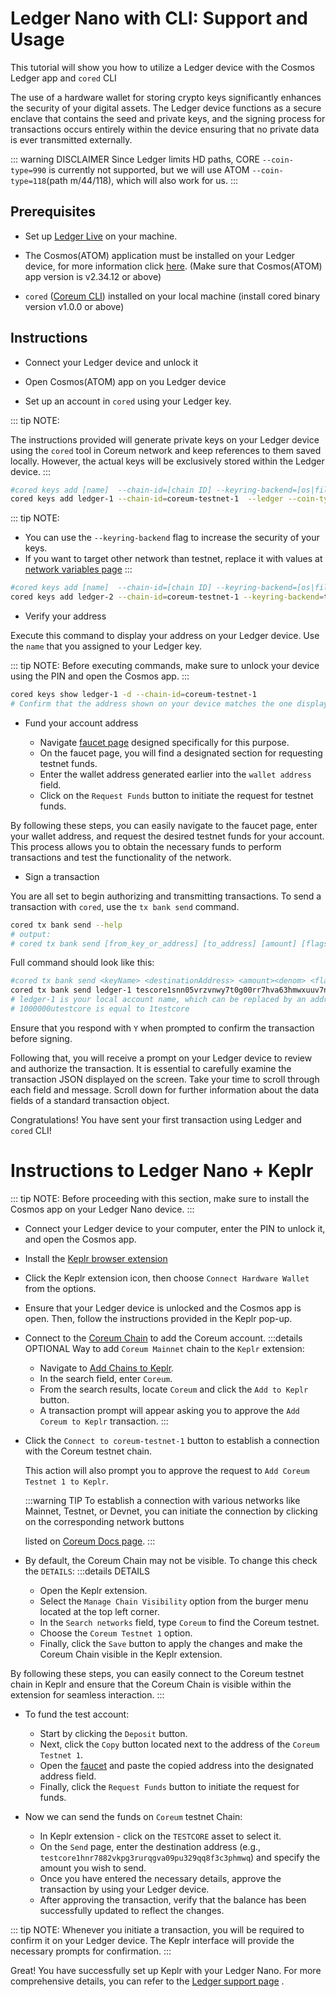 # Ledger Nano with CLI: Support and Usage

This tutorial will show you how to utilize a Ledger device with the Cosmos Ledger app and `cored` CLI

The use of a hardware wallet for storing crypto keys significantly enhances the security of your digital assets. The Ledger device functions as a secure enclave that contains the seed and private keys, and the signing process for transactions occurs entirely within the device  ensuring  that no private data is ever transmitted externally.

::: warning DISCLAIMER
Since Ledger limits HD paths, CORE `--coin-type=990` is currently not supported, but we will use ATOM `--coin-type=118`(path m/44/118), which will also work for us.
:::

## Prerequisites

* Set up [Ledger Live](https://www.ledger.com/ledger-live/) on your machine.

* The Cosmos(ATOM) application must be installed on your Ledger device, for more information click [here](https://support.ledger.com/hc/en-us/articles/360013713840-Cosmos-ATOM-?support=true). (Make sure that Cosmos(ATOM) app version is v2.34.12 or above)

* `cored` ([Coreum CLI](/docs/tutorials/get-started/install-cored)) installed on your local machine (install cored binary version v1.0.0 or above)

## Instructions

* Connect your Ledger device and unlock it

* Open Cosmos(ATOM) app on you Ledger device

* Set up an account in `cored` using your Ledger key.

::: tip NOTE:

The instructions provided will generate private keys on your Ledger device  using the `cored` tool in Coreum network  and keep references to them saved locally. However, the actual keys will be exclusively stored within the Ledger device.
:::

```bash
#cored keys add [name]  --chain-id=[chain ID] --keyring-backend=[os|file|test] --ledger --coin-type=[coin type]
cored keys add ledger-1 --chain-id=coreum-testnet-1  --ledger --coin-type=118
```

::: tip NOTE:
- You can use the `--keyring-backend` flag to increase the security of your keys.
- If you want to target other network than testnet, replace it with values at [network variables page](/docs/tutorials/get-started/setup-cli)
:::

```bash
#cored keys add [name]  --chain-id=[chain ID] --keyring-backend=[os|file|test] --ledger --coin-type=[coin type] 
cored keys add ledger-2 --chain-id=coreum-testnet-1 --keyring-backend=test  --ledger --coin-type=118
```

* Verify your address

Execute this command to display your address on your Ledger device. Use the `name` that you assigned to your Ledger key.

::: tip NOTE:
Before executing commands, make sure to unlock your device using the PIN and open the Cosmos app.
:::

```bash
cored keys show ledger-1 -d --chain-id=coreum-testnet-1
# Confirm that the address shown on your device matches the one displayed when you added the key.
```

* Fund your account address

  * Navigate [faucet page](/docs/tools/faucet) designed specifically for this purpose.
  * On the faucet page, you will find a designated section for requesting testnet funds.
  * Enter the wallet address generated earlier into the `wallet address` field.
  * Click on the `Request Funds` button to initiate the request for testnet funds. 

By following these steps, you can easily navigate to the faucet page, enter your wallet address, and request the desired testnet funds for your account. This process allows you to obtain the necessary funds to perform transactions and test the functionality of the network.

* Sign a transaction

You are all set to begin authorizing and transmitting transactions. To send a transaction with `cored`, use the `tx bank send` command.

```bash
cored tx bank send --help
# output:
# cored tx bank send [from_key_or_address] [to_address] [amount] [flags]
```
Full command should look like this:
```bash
#cored tx bank send <keyName> <destinationAddress> <amount><denom> <flags>
cored tx bank send ledger-1 tescore1snn05vrzvnwy7t0g00rr7hva63hmwxuuv7nrj0 1000000utestcore --chain-id=coreum-testnet-1 --node=https://full-node.testnet-1.coreum.dev:26657 --keyring-backend=os  --ledger
# ledger-1 is your local account name, which can be replaced by an address.
# 1000000utestcore is equal to 1testcore
```
Ensure that you respond with `Y` when prompted to confirm the transaction before signing.

Following that, you will receive a prompt on your Ledger device to review and authorize the transaction. It is essential to carefully examine the transaction JSON displayed on the screen. Take your time to scroll through each field and message. Scroll down for further information about the data fields of a standard transaction object.

Congratulations! You have sent your first transaction using Ledger and `cored` CLI!

# Instructions to Ledger Nano + Keplr

::: tip NOTE:
Before proceeding with this section, make sure to install the Cosmos app on your Ledger Nano device.
:::

* Connect your Ledger device to your computer, enter the PIN to unlock it, and open the Cosmos app.

* Install the [Keplr browser extension](https://www.keplr.app/)

* Click the Keplr extension icon, then choose `Connect Hardware Wallet` from the options.

* Ensure that your Ledger device is unlocked and the Cosmos app is open. Then, follow the instructions provided in the Keplr pop-up.

* Connect to the [Coreum Chain](/docs/tools/wallets) to add the Coreum account.
  :::details OPTIONAL
  Way to add `Coreum Mainnet` chain to the `Keplr` extension:
  * Navigate to [Add Chains to Keplr](https://chains.keplr.app/).
  * In the search field, enter `Coreum`.
  * From the search results, locate `Coreum` and click the `Add to Keplr` button.
  * A transaction prompt will appear asking you to approve the `Add Coreum to Keplr` transaction.
  :::

* Click the `Connect to coreum-testnet-1` button to establish a connection with the Coreum testnet chain.
 
  This action will also prompt you to approve the request to  `Add Coreum Testnet 1 to Keplr`.

  :::warning TIP
  To establish a connection with various networks like Mainnet, Testnet, or Devnet, you can initiate the connection by clicking on the corresponding network buttons 
  
  listed on [Coreum Docs page](/docs/tools/wallets).
  :::

* By default, the Coreum Chain may not be visible. To change this check the `DETAILS`:
:::details DETAILS
  * Open the Keplr extension.
  * Select the `Manage Chain Visibility` option from the burger menu located at the top left corner.
  * In the `Search networks` field, type `Coreum` to find the Coreum testnet.
  * Choose the `Coreum Testnet 1` option.
  * Finally, click the `Save` button to apply the changes and make the Coreum Chain visible in the Keplr extension.

By following these steps, you can easily connect to the Coreum testnet chain in Keplr and ensure that the Coreum Chain is visible within the extension for seamless interaction.
:::

* To fund the test account:
  * Start by clicking the  `Deposit` button.
  * Next, click the `Copy` button located next to the address of the `Coreum Testnet 1`.
  * Open the [faucet](/docs/tools/faucet) and paste the copied address into the designated address field.
  * Finally, click the `Request Funds` button to initiate the request for funds.

* Now we can send the funds on `Coreum` testnet Chain: 
  * In Keplr extension - click on the `TESTCORE` asset to select it.
  * On the `Send` page, enter the destination address (e.g., `testcore1hnr7882vkpg3rurqgva09pu329qq8f3c3phmwq`) and specify the amount you wish to send.
  * Once you have entered the necessary details, approve the transaction by using your Ledger device.
  * After approving the transaction, verify that the balance has been successfully updated to reflect the changes.

::: tip NOTE:
Whenever you initiate a transaction, you will be required to confirm it on your Ledger device. The Keplr interface will provide the necessary prompts for confirmation.
:::

Great! You have successfully set up Keplr with your Ledger Nano. For more comprehensive details, you can refer to the [Ledger support page](https://support.ledger.com/hc/en-us/articles/4411149814417?docs=true) .

